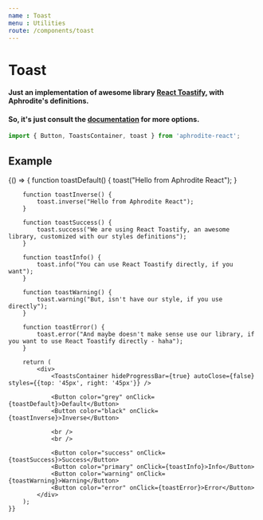 ```yaml
---
name : Toast
menu : Utilities
route: /components/toast
---
```



# Toast
#### Just an implementation of awesome library [**React Toastify**](https://github.com/fkhadra/react-toastify), with Aphrodite's definitions.
#### So, it's just consult the [documentation](https://github.com/fkhadra/react-toastify) for more options.
```jsx
import { Button, ToastsContainer, toast } from 'aphrodite-react';
```

## Example
<Playground>
    {() => {
        function toastDefault() {
            toast("Hello from Aphrodite React");
        }

        function toastInverse() {
            toast.inverse("Hello from Aphrodite React");
        }

        function toastSuccess() {
            toast.success("We are using React Toastify, an awesome library, customized with our styles definitions");
        }

        function toastInfo() {
            toast.info("You can use React Toastify directly, if you want");
        }

        function toastWarning() {
            toast.warning("But, isn't have our style, if you use directly");
        }

        function toastError() {
            toast.error("And maybe doesn't make sense use our library, if you want to use React Toastify directly - haha");
        }

        return (
            <div>
                <ToastsContainer hideProgressBar={true} autoClose={false} styles={{top: '45px', right: '45px'}} />

                <Button color="grey" onClick={toastDefault}>Default</Button>
                <Button color="black" onClick={toastInverse}>Inverse</Button>

                <br />
                <br />

                <Button color="success" onClick={toastSuccess}>Success</Button>
                <Button color="primary" onClick={toastInfo}>Info</Button>
                <Button color="warning" onClick={toastWarning}>Warning</Button>
                <Button color="error" onClick={toastError}>Error</Button>
            </div>
        );
    }}
</Playground>
